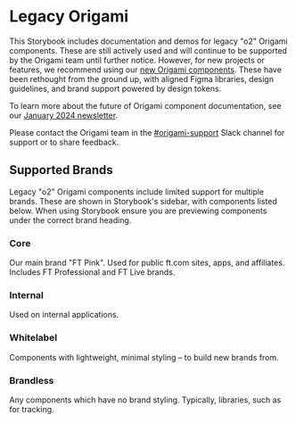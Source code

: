 
<Meta title="Legacy Origami" />

# Legacy Origami

This Storybook includes documentation and demos for legacy "o2" Origami components. These are still actively used and will continue to be supported by the Origami team until further notice. However, for new projects or features, we recommend using our [new Origami components](https://origami-for-everyone.ft.com). These have been rethought from the ground up, with aligned Figma libraries, design guidelines, and brand support powered by design tokens.

To learn more about the future of Origami component documentation, see our [January 2024 newsletter](https://origami.ft.com/blog/2024/02/12/newsletter/).

Please contact the Origami team in the [#origami-support](https://financialtimes.slack.com/messages/origami-support) Slack channel for support or to share feedback.

## Supported Brands

Legacy "o2" Origami components include limited support for multiple brands. These are shown in Storybook's sidebar, with components listed below. When using Storybook ensure you are previewing components under the correct brand heading.

### Core

Our main brand "FT Pink". Used for public ft.com sites, apps, and affiliates. Includes FT Professional and FT Live brands.

### Internal

Used on internal applications.

### Whitelabel

Components with lightweight, minimal styling – to build new brands from.

### Brandless

Any components which have no brand styling. Typically, libraries, such as for tracking.
